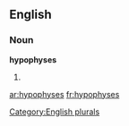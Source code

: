 
==English==

===Noun===
'''hypophyses'''

# {{plural of|[[hypophysis]]}}

[[Category:English plurals]]

[[ar:hypophyses]]
[[fr:hypophyses]]